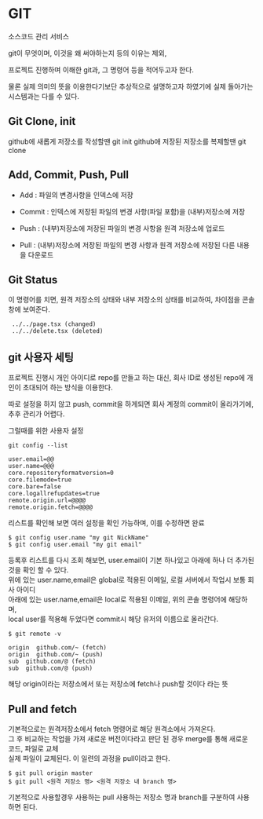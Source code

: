 # GIT

소스코드 관리 서비스

git이 무엇이며, 이것을 왜 써야하는지 등의 이유는 제외,

프로젝트 진행하며 이해한 git과, 그 명령어 등을 적어두고자 한다.

물론 실제 의미의 뜻을 이용한다기보단 추상적으로 설명하고자 하였기에 실제 돌아가는 시스템과는 다를 수 있다.

## Git Clone, init

github에 새롭게 저장소를 작성할땐 git init
github애 저장된 저장소를 복제할땐 git clone

## Add, Commit, Push, Pull

- Add : 파일의 변경사항을 인덱스에 저장

- Commit : 인덱스에 저장된 파일의 변경 사항(파일 포함)을 (내부)저장소에 저장

- Push : (내부)저장소에 저장된 파일의 변경 사항을 원격 저장소에 업로드

- Pull : (내부)저장소에 저장된 파일의 변경 사항과 원격 저장소에 저장된 다른 내용을 다운로드

## Git Status

이 명령어를 치면, 원격 저장소의 상태와 내부 저장소의 상태를 비교하여, 차이점을 콘솔창에 보여준다.

```console
 ../../page.tsx (changed)
 ../../delete.tsx (deleted)
```

## git 사용자 세팅

프로젝트 진행시 개인 아이디로 repo를 만들고 하는 대신, 회사 ID로 생성된 repo에 개인이 초대되어 하는 방식을 이용한다.

따로 설정을 하지 않고 push, commit을 하게되면 회사 계정의 commit이 올라가기에, 추후 관리가 어렵다.

그럴때를 위한 사용자 설정

```console
git config --list

user.email=@@
user.name=@@@
core.repositoryformatversion=0
core.filemode=true
core.bare=false
core.logallrefupdates=true
remote.origin.url=@@@@
remote.origin.fetch=@@@@
```

리스트를 확인해 보면 여러 설정을 확인 가능하며, 이를 수정하면 완료

```console
$ git config user.name "my git NickName"
$ git config user.email "my git email"
```

등록후 리스트를 다시 조회 해보면, user.email이 기본 하나있고 아래에 하나 더 추가된 것을 확인 할 수 있다.  
위에 있는 user.name,email은 global로 적용된 이메일, 로컬 서버에서 작업시 보통 회사 아이디  
아래에 있는 user.name,email은 local로 적용된 이메일, 위의 콘솔 명령어에 해당하며,  
local user를 적용해 두었다면 commit시 해당 유저의 이름으로 올라간다.

```console
$ git remote -v

origin  github.com/~ (fetch)
origin  github.com/~ (push)
sub  github.com/@ (fetch)
sub  github.com/@ (push)
```

해당 origin이라는 저장소에서 또는 저장소에 fetch나 push할 것이다 라는 뜻

## Pull and fetch

기본적으로는 원격저장소에서 fetch 명령어로 해당 원격소에서 가져온다.  
그 후 비교하는 작업을 가져 새로운 버전이다라고 판단 된 경우 merge를 통해 새로운 코드, 파일로 교체  
실제 파일이 교체된다. 이 일련의 과정을 pull이라고 한다.

```console
$ git pull origin master
$ git pull <원격 저장소 명> <원격 저장소 내 branch 명>
```

기본적으로 사용할경우 사용하는 pull 사용하는 저장소 명과 branch를 구분하여 사용하면 된다.
